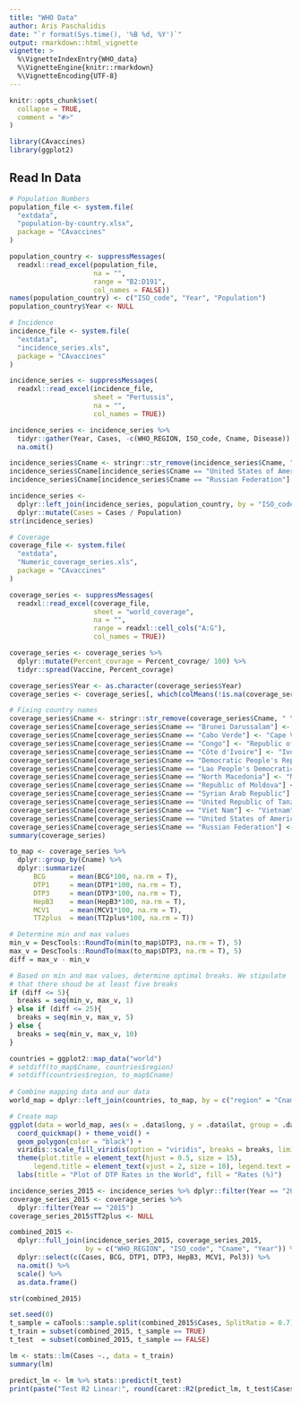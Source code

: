```yaml
---
title: "WHO Data"
author: Aris Paschalidis
date: "`r format(Sys.time(), '%B %d, %Y')`"
output: rmarkdown::html_vignette
vignette: >
  %\VignetteIndexEntry{WHO_data}
  %\VignetteEngine{knitr::rmarkdown}
  %\VignetteEncoding{UTF-8}
---
```


```r
knitr::opts_chunk$set(
  collapse = TRUE,
  comment = "#>"
)
```

```r
library(CAvaccines)
library(ggplot2)
```

## Read In Data
```r
# Population Numbers
population_file <- system.file(
  "extdata",
  "population-by-country.xlsx",
  package = "CAvaccines"
)

population_country <- suppressMessages(
  readxl::read_excel(population_file,
                     na = "",
                     range = "B2:D191",
                     col_names = FALSE))
names(population_country) <- c("ISO_code", "Year", "Population")
population_country$Year <- NULL

# Incidence
incidence_file <- system.file(
  "extdata",
  "incidence_series.xls",
  package = "CAvaccines"
)

incidence_series <- suppressMessages(
  readxl::read_excel(incidence_file,
                     sheet = "Pertussis",
                     na = "",
                     col_names = TRUE))

incidence_series <- incidence_series %>% 
  tidyr::gather(Year, Cases, -c(WHO_REGION, ISO_code, Cname, Disease)) %>% 
  na.omit()

incidence_series$Cname <- stringr::str_remove(incidence_series$Cname, " \\(.*\\)")
incidence_series$Cname[incidence_series$Cname == "United States of America"] <- "USA"
incidence_series$Cname[incidence_series$Cname == "Russian Federation"] <- "Russia"

incidence_series <- 
  dplyr::left_join(incidence_series, population_country, by = "ISO_code") %>% 
  dplyr::mutate(Cases = Cases / Population)
str(incidence_series)

# Coverage
coverage_file <- system.file(
  "extdata",
  "Numeric_coverage_series.xls",
  package = "CAvaccines"
)

coverage_series <- suppressMessages(
  readxl::read_excel(coverage_file,
                     sheet = "world_coverage",
                     na = "",
                     range = readxl::cell_cols("A:G"),
                     col_names = TRUE))

coverage_series <- coverage_series %>% 
  dplyr::mutate(Percent_covrage = Percent_covrage/ 100) %>%
  tidyr::spread(Vaccine, Percent_covrage)

coverage_series$Year <- as.character(coverage_series$Year)
coverage_series <- coverage_series[, which(colMeans(!is.na(coverage_series)) > 0.40)]

# Fixing country names
coverage_series$Cname <- stringr::str_remove(coverage_series$Cname, " \\(.*\\)")
coverage_series$Cname[coverage_series$Cname == "Brunei Darussalam"] <- "Brunei"
coverage_series$Cname[coverage_series$Cname == "Cabo Verde"] <- "Cape Verde"
coverage_series$Cname[coverage_series$Cname == "Congo"] <- "Republic of Congo"
coverage_series$Cname[coverage_series$Cname == "Côte d'Ivoire"] <- "Ivory Coast"
coverage_series$Cname[coverage_series$Cname == "Democratic People's Republic of Korea"] <- "North Korea"
coverage_series$Cname[coverage_series$Cname == "Lao People's Democratic Republic"] <- "Laos"
coverage_series$Cname[coverage_series$Cname == "North Macedonia"] <- "Macedonia"
coverage_series$Cname[coverage_series$Cname == "Republic of Moldova"] <- "Moldova"
coverage_series$Cname[coverage_series$Cname == "Syrian Arab Republic"] <- "Syria"
coverage_series$Cname[coverage_series$Cname == "United Republic of Tanzania"] <- "Tanzania"
coverage_series$Cname[coverage_series$Cname == "Viet Nam"] <- "Vietnam"
coverage_series$Cname[coverage_series$Cname == "United States of America"] <- "USA"
coverage_series$Cname[coverage_series$Cname == "Russian Federation"] <- "Russia"
summary(coverage_series)
```

```r
to_map <- coverage_series %>% 
  dplyr::group_by(Cname) %>% 
  dplyr::summarize(
      BCG      = mean(BCG*100, na.rm = T),
      DTP1     = mean(DTP1*100, na.rm = T),
      DTP3     = mean(DTP3*100, na.rm = T),
      HepB3    = mean(HepB3*100, na.rm = T),
      MCV1     = mean(MCV1*100, na.rm = T),
      TT2plus  = mean(TT2plus*100, na.rm = T))

# Determine min and max values
min_v = DescTools::RoundTo(min(to_map$DTP3, na.rm = T), 5)
max_v = DescTools::RoundTo(max(to_map$DTP3, na.rm = T), 5)
diff = max_v - min_v

# Based on min and max values, determine optimal breaks. We stipulate
# that there shoud be at least five breaks
if (diff <= 5){
  breaks = seq(min_v, max_v, 1)
} else if (diff <= 25){
  breaks = seq(min_v, max_v, 5)
} else {
  breaks = seq(min_v, max_v, 10)
}

countries = ggplot2::map_data("world")
# setdiff(to_map$Cname, countries$region)
# setdiff(countries$region, to_map$Cname)
  
# Combine mapping data and our data
world_map = dplyr::left_join(countries, to_map, by = c("region" = "Cname"))

# Create map
ggplot(data = world_map, aes(x = .data$long, y = .data$lat, group = .data$group, fill = DTP3)) +
  coord_quickmap() + theme_void() +
  geom_polygon(color = "black") +
  viridis::scale_fill_viridis(option = "viridis", breaks = breaks, limits = c(min_v, max_v)) +
  theme(plot.title = element_text(hjust = 0.5, size = 15),
      legend.title = element_text(vjust = 2, size = 10), legend.text = element_text(size = 10)) +
  labs(title = "Plot of DTP Rates in the World", fill = "Rates (%)")
```

```r
incidence_series_2015 <- incidence_series %>% dplyr::filter(Year == "2015")
coverage_series_2015 <- coverage_series %>% 
  dplyr::filter(Year == "2015")
coverage_series_2015$TT2plus <- NULL

combined_2015 <- 
  dplyr::full_join(incidence_series_2015, coverage_series_2015, 
                   by = c("WHO_REGION", "ISO_code", "Cname", "Year")) %>% 
  dplyr::select(c(Cases, BCG, DTP1, DTP3, HepB3, MCV1, Pol3)) %>% 
  na.omit() %>% 
  scale() %>% 
  as.data.frame()

str(combined_2015)

set.seed(0)
t_sample = caTools::sample.split(combined_2015$Cases, SplitRatio = 0.7)
t_train = subset(combined_2015, t_sample == TRUE)
t_test  = subset(combined_2015, t_sample == FALSE)

lm <- stats::lm(Cases ~., data = t_train)
summary(lm)

predict_lm <- lm %>% stats::predict(t_test)
print(paste("Test R2 Linear:", round(caret::R2(predict_lm, t_test$Cases), 4)))
```

